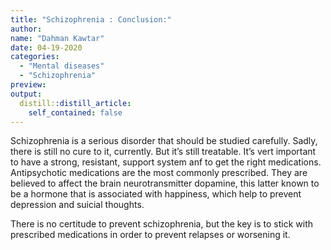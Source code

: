 ```yaml
---
title: "Schizophrenia : Conclusion:"
author:
name: "Dahman Kawtar"
date: 04-19-2020
categories:
  - "Mental diseases"
  - "Schizophrenia"
preview: 
output:
  distill::distill_article:
    self_contained: false
---
```


Schizophrenia is a serious disorder that should be studied carefully. Sadly, there is still no cure to it, currently. But it's still treatable. 
It's vert important to have a strong, resistant, support system anf to get the right medications. Antipsychotic medications are the most commonly prescribed. They are believed to affect the brain neurotransmitter dopamine, this latter known to be a hormone that is associated with happiness, which help to prevent depression and suicial thoughts.

There is no certitude to prevent schizophrenia, but the key is to stick with prescribed medications in order to prevent relapses or worsening it.
